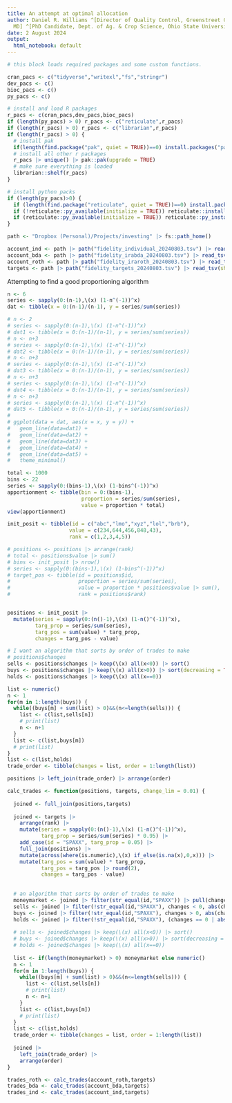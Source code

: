 ```yaml
---
title: An attempt at optimal allocation
author: Daniel R. Williams ^[Director of Quality Control, Greenstreet Growers, Lothian,
  MD] ^[PhD Candidate, Dept. of Ag. & Crop Science, Ohio State University, Columbus,  Ohio]
date: 2 August 2024
output:
  html_notebook: default
---
```



```r
# this block loads required packages and some custom functions. 

cran_pacs <- c("tidyverse","writexl","fs","stringr")
dev_pacs <- c() 
bioc_pacs <- c()
py_pacs <- c()

# install and load R packages
r_pacs <- c(cran_pacs,dev_pacs,bioc_pacs)
if (length(py_pacs) > 0) r_pacs <- c("reticulate",r_pacs)
if (length(r_pacs) > 0) r_pacs <- c("librarian",r_pacs)
if (length(r_pacs) > 0) {
  # install pak
  if(length(find.package("pak", quiet = TRUE))==0) install.packages("pak")
  # install all other r packages
  r_pacs |> unique() |> pak::pak(upgrade = TRUE)
  # make sure everything is loaded
  librarian::shelf(r_pacs)
}

# install python packs
if (length(py_pacs)>0) {
  if (length(find.package("reticulate", quiet = TRUE))==0) install.packages("reticulate", quiet = TRUE)
  if (!reticulate::py_available(initialize = TRUE)) reticulate::install_python()
  if (reticulate::py_available(initialize = TRUE)) reticulate::py_install(py_pacs)
}

```

```r

path <- "Dropbox (Personal)/Projects/investing" |> fs::path_home()

account_ind <- path |> path("fidelity_individual_20240803.tsv") |> read_tsv(show_col_types = FALSE)
account_bda <- path |> path("fidelity_irabda_20240803.tsv") |> read_tsv(show_col_types = FALSE)
account_roth <- path |> path("fidelity_iraroth_20240803.tsv") |> read_tsv(show_col_types = FALSE)
targets <- path |> path("fidelity_targets_20240803.tsv") |> read_tsv(show_col_types = FALSE)

```


Attempting to find a good proportioning algorithm
```r
n <- 6
series <- sapply(0:(n-1),\(x) (1-n^(-1))^x)
dat <- tibble(x = 0:(n-1)/(n-1), y = series/sum(series))

# n <- 2
# series <- sapply(0:(n-1),\(x) (1-n^(-1))^x)
# dat1 <- tibble(x = 0:(n-1)/(n-1), y = series/sum(series))
# n <- n+3
# series <- sapply(0:(n-1),\(x) (1-n^(-1))^x)
# dat2 <- tibble(x = 0:(n-1)/(n-1), y = series/sum(series))
# n <- n+3
# series <- sapply(0:(n-1),\(x) (1-n^(-1))^x)
# dat3 <- tibble(x = 0:(n-1)/(n-1), y = series/sum(series))
# n <- n+3
# series <- sapply(0:(n-1),\(x) (1-n^(-1))^x)
# dat4 <- tibble(x = 0:(n-1)/(n-1), y = series/sum(series))
# n <- n+3
# series <- sapply(0:(n-1),\(x) (1-n^(-1))^x)
# dat5 <- tibble(x = 0:(n-1)/(n-1), y = series/sum(series))
# 
# ggplot(data = dat, aes(x = x, y = y)) +
#   geom_line(data=dat1) +
#   geom_line(data=dat2) +
#   geom_line(data=dat3) +
#   geom_line(data=dat4) +
#   geom_line(data=dat5) +
#   theme_minimal()

```

```r
total <- 1000
bins <- 22
series <- sapply(0:(bins-1),\(x) (1-bins^(-1))^x)
apportionment <- tibble(bin = 0:(bins-1),
                        proportion = series/sum(series),
                        value = proportion * total)
view(apportionment)

```

```r

init_posit <- tibble(id = c("abc","lmo","xyz","lol","brb"),
                    value = c(234,644,456,848,43),
                    rank = c(1,2,3,4,5))

# positions <- positions |> arrange(rank)
# total <- positions$value |> sum()
# bins <- init_posit |> nrow()
# series <- sapply(0:(bins-1),\(x) (1-bins^(-1))^x)
# target_pos <- tibble(id = positions$id,
#                      proportion = series/sum(series),
#                      value = proportion * positions$value |> sum(),
#                      rank = positions$rank)


positions <- init_posit |>
  mutate(series = sapply(0:(n()-1),\(x) (1-n()^(-1))^x),
         targ_prop = series/sum(series),
         targ_pos = sum(value) * targ_prop,
         changes = targ_pos - value)

# I want an algorithm that sorts by order of trades to make
# positions$changes
sells <- positions$changes |> keep(\(x) all(x<0)) |> sort()
buys <- positions$changes |> keep(\(x) all(x>0)) |> sort(decreasing = TRUE)
holds <- positions$changes |> keep(\(x) all(x==0))

list <- numeric()
n <- 1
for(m in 1:length(buys)) {
  while((buys[m] + sum(list) > 0)&&(n<=length(sells))) {
    list <- c(list,sells[n])
    # print(list)
    n <- n+1
  }
  list <- c(list,buys[m])
  # print(list)
}
list <- c(list,holds)
trade_order <- tibble(changes = list, order = 1:length(list))

positions |> left_join(trade_order) |> arrange(order)

```

```r


calc_trades <- function(positions, targets, change_lim = 0.01) {
  
  joined <- full_join(positions,targets)
  
  joined <- targets |>
    arrange(rank) |>
    mutate(series = sapply(0:(n()-1),\(x) (1-n()^(-1))^x), 
           targ_prop = series/sum(series) * 0.95) |>
    add_case(id = "SPAXX", targ_prop = 0.05) |>
    full_join(positions) |>
    mutate(across(where(is.numeric),\(x) if_else(is.na(x),0,x))) |>
    mutate(targ_pos = sum(value) * targ_prop,
           targ_pos = targ_pos |> round(2),
           changes = targ_pos - value)
  
  
  # an algorithm that sorts by order of trades to make
  moneymarket <- joined |> filter(str_equal(id,"SPAXX")) |> pull(changes) |> unlist()
  sells <- joined |> filter(!str_equal(id,"SPAXX"), changes < 0, abs(changes/value) >= change_lim) |> pull(changes) |> unlist() |> sort()
  buys <- joined |> filter(!str_equal(id,"SPAXX"), changes > 0, abs(changes/value) >= change_lim) |> pull(changes) |> unlist() |> sort(decreasing = TRUE)
  holds <- joined |> filter(!str_equal(id,"SPAXX"), (changes == 0 | abs(changes/value) < change_lim)) |> pull(changes) |> unlist() |> sort(decreasing = TRUE)
  
  # sells <- joined$changes |> keep(\(x) all(x<0)) |> sort()
  # buys <- joined$changes |> keep(\(x) all(x>0)) |> sort(decreasing = TRUE)
  # holds <- joined$changes |> keep(\(x) all(x==0))
  
  list <- if(length(moneymarket) > 0) moneymarket else numeric()
  n <- 1
  for(m in 1:length(buys)) {
    while((buys[m] + sum(list) > 0)&&(n<=length(sells))) {
      list <- c(list,sells[n])
      # print(list)
      n <- n+1
    }
    list <- c(list,buys[m])
    # print(list)
  }
  list <- c(list,holds)
  trade_order <- tibble(changes = list, order = 1:length(list))
  
  joined |> 
    left_join(trade_order) |> 
    arrange(order)
}

trades_roth <- calc_trades(account_roth,targets)
trades_bda <- calc_trades(account_bda,targets)
trades_ind <- calc_trades(account_ind,targets)

```

